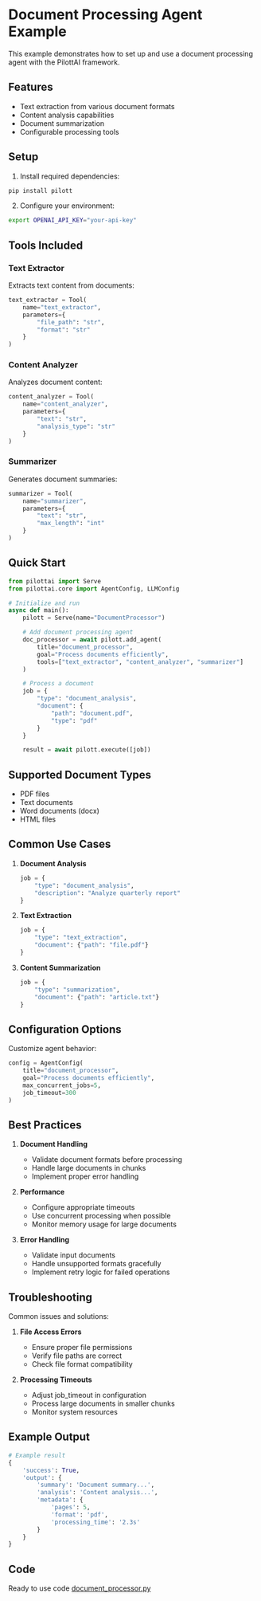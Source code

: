 # Document Processing Agent Example

This example demonstrates how to set up and use a document processing agent with the PilottAI framework.

## Features

- Text extraction from various document formats
- Content analysis capabilities
- Document summarization
- Configurable processing tools

## Setup

1. Install required dependencies:
```bash
pip install pilott
```

2. Configure your environment:
```bash
export OPENAI_API_KEY="your-api-key"
```

## Tools Included

### Text Extractor
Extracts text content from documents:
```python
text_extractor = Tool(
    name="text_extractor",
    parameters={
        "file_path": "str",
        "format": "str"
    }
)
```

### Content Analyzer
Analyzes document content:
```python
content_analyzer = Tool(
    name="content_analyzer",
    parameters={
        "text": "str",
        "analysis_type": "str"
    }
)
```

### Summarizer
Generates document summaries:
```python
summarizer = Tool(
    name="summarizer",
    parameters={
        "text": "str",
        "max_length": "int"
    }
)
```

## Quick Start

```python
from pilottai import Serve
from pilottai.core import AgentConfig, LLMConfig

# Initialize and run
async def main():
    pilott = Serve(name="DocumentProcessor")

    # Add document processing agent
    doc_processor = await pilott.add_agent(
        title="document_processor",
        goal="Process documents efficiently",
        tools=["text_extractor", "content_analyzer", "summarizer"]
    )

    # Process a document
    job = {
        "type": "document_analysis",
        "document": {
            "path": "document.pdf",
            "type": "pdf"
        }
    }

    result = await pilott.execute([job])
```

## Supported Document Types

- PDF files
- Text documents
- Word documents (docx)
- HTML files

## Common Use Cases

1. **Document Analysis**
   ```python
   job = {
       "type": "document_analysis",
       "description": "Analyze quarterly report"
   }
   ```

2. **Text Extraction**
   ```python
   job = {
       "type": "text_extraction",
       "document": {"path": "file.pdf"}
   }
   ```

3. **Content Summarization**
   ```python
   job = {
       "type": "summarization",
       "document": {"path": "article.txt"}
   }
   ```

## Configuration Options

Customize agent behavior:
```python
config = AgentConfig(
    title="document_processor",
    goal="Process documents efficiently",
    max_concurrent_jobs=5,
    job_timeout=300
)
```

## Best Practices

1. **Document Handling**
   - Validate document formats before processing
   - Handle large documents in chunks
   - Implement proper error handling

2. **Performance**
   - Configure appropriate timeouts
   - Use concurrent processing when possible
   - Monitor memory usage for large documents

3. **Error Handling**
   - Validate input documents
   - Handle unsupported formats gracefully
   - Implement retry logic for failed operations

## Troubleshooting

Common issues and solutions:

1. **File Access Errors**
   - Ensure proper file permissions
   - Verify file paths are correct
   - Check file format compatibility

2. **Processing Timeouts**
   - Adjust job_timeout in configuration
   - Process large documents in smaller chunks
   - Monitor system resources

## Example Output

```python
# Example result
{
    'success': True,
    'output': {
        'summary': 'Document summary...',
        'analysis': 'Content analysis...',
        'metadata': {
            'pages': 5,
            'format': 'pdf',
            'processing_time': '2.3s'
        }
    }
}
```

## Code

Ready to use code [document_processor.py](../../pilott/agents/document_processing.py)

